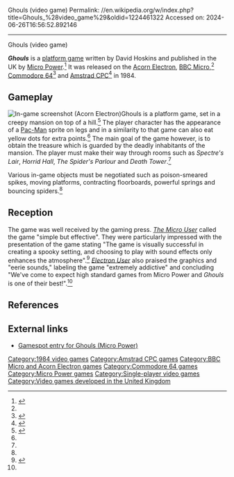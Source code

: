 Ghouls (video game)
Permalink: //en.wikipedia.org/w/index.php?title=Ghouls_%28video_game%29&oldid=1224461322
Accessed on: 2024-06-26T16:56:52.892146



------
Ghouls (video game)
{{Infobox video game
| title = Ghouls
| image = Ghouls cassette front cover (Acorn Electron).png
| image_size =
| caption=[[Acorn Electron]] cassette cover
| programmer = David Hoskins
| publisher = [[Micro Power]]
| engine = 
| released = 1984
| genre = [[Platform game|Platform]]
| modes = [[Single-player video game|Single-player]]
| platforms = [[Acorn Electron]], [[BBC Micro]], [[Commodore 64]], [[Amstrad CPC]]
}}

'''''Ghouls''''' is a [[platform game]] written by David Hoskins and published in the UK by [[Micro Power]].<ref name="Electron User 1">{{cite web|url=http://www.acornelectron.co.uk/featured/eu/revs/micropower/r-ghou.html|title=Electron User review archive: GHOULS|accessdate=2010-09-26|first=Alan|last=Sergeant|publisher=[[Electron User]]}}</ref> It was released on the [[Acorn Electron]], [[BBC Micro]],<ref name="Electron User 1"/> [[Commodore 64]]<ref>{{lemon64 game|id=1052|accessdate=2010-09-26}}</ref> and [[Amstrad CPC]]<ref>{{cite web|url=http://www.thelegacy.de/Museum/game.php3?titel_id=2124&game_id=2145|title=TheLegacy::Ghouls|accessdate=2010-09-26|publisher=The Legacy nostalgic game museum}}</ref> in 1984.

==Gameplay==
[[Image:Ghouls in-game screenshot (Acorn Electron).png|thumb|left|In-game screenshot (Acorn Electron)]]Ghouls is a platform game, set in a creepy mansion on top of a hill.<ref name="cassette1984">{{cite journal |year=1984|title = Acorn Electron cassette inlay |journal=Ghouls}}</ref> The player character has the appearance of a [[Pac-Man]] sprite on legs and in a similarity to that game can also eat yellow dots for extra points.<ref name="cassette1984"/> The main goal of the game however, is to obtain the treasure which is guarded by the deadly inhabitants of the mansion. The player must make their way through rooms such as ''Spectre's Lair'', ''Horrid Hall'', ''The Spider's Parlour'' and ''Death Tower''.<ref name="cassette1984"/>

Various in-game objects must be negotiated such as poison-smeared spikes, moving platforms, contracting floorboards, powerful springs and bouncing spiders.<ref name="cassette1984"/>

==Reception==
The game was well received by the gaming press. ''[[The Micro User]]'' called the game "simple but effective". They were particularly impressed with the presentation of the game stating "The game is visually successful in creating a spooky setting, and choosing to play with sound effects only enhances the atmosphere".<ref name="Micro User">{{cite web|url=http://myweb.tiscali.co.uk/themicrouser/reviews/games/ghouls.htm|title=The Micro User review archive: GHOULS|accessdate=2011-12-05|first=Karen|last=Torevell|publisher=[[The Micro User]]}}</ref> ''[[Electron User]]'' also praised the graphics and "eerie sounds," labeling the game "extremely addictive" and concluding "We've come to expect high standard games from Micro Power and ''Ghouls'' is one of their best!".<ref name="Electron User 1"/>

==References==
{{Reflist}}

==External links==
* [https://archive.today/20130123175328/http://uk.gamespot.com/bbc/action/ghouls/tech_info.html Gamespot entry for Ghouls (Micro Power)]

{{Micro Power}}

{{DEFAULTSORT:Ghouls (Video Game)}}
[[Category:1984 video games]]
[[Category:Amstrad CPC games]]
[[Category:BBC Micro and Acorn Electron games]]
[[Category:Commodore 64 games]]
[[Category:Micro Power games]]
[[Category:Single-player video games]]
[[Category:Video games developed in the United Kingdom]]